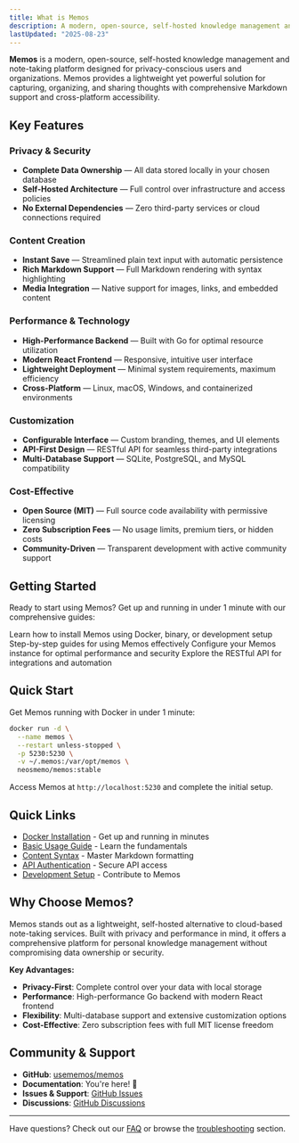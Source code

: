 ```yaml
---
title: What is Memos
description: A modern, open-source, self-hosted knowledge management and note-taking platform designed for privacy-conscious users and organizations.
lastUpdated: "2025-08-23"
---
```


**Memos** is a modern, open-source, self-hosted knowledge management and note-taking platform designed for privacy-conscious users and organizations. Memos provides a lightweight yet powerful solution for capturing, organizing, and sharing thoughts with comprehensive Markdown support and cross-platform accessibility.

## Key Features

### Privacy & Security

- **Complete Data Ownership** — All data stored locally in your chosen database
- **Self-Hosted Architecture** — Full control over infrastructure and access policies
- **No External Dependencies** — Zero third-party services or cloud connections required

### Content Creation

- **Instant Save** — Streamlined plain text input with automatic persistence
- **Rich Markdown Support** — Full Markdown rendering with syntax highlighting
- **Media Integration** — Native support for images, links, and embedded content

### Performance & Technology

- **High-Performance Backend** — Built with Go for optimal resource utilization
- **Modern React Frontend** — Responsive, intuitive user interface
- **Lightweight Deployment** — Minimal system requirements, maximum efficiency
- **Cross-Platform** — Linux, macOS, Windows, and containerized environments

### Customization

- **Configurable Interface** — Custom branding, themes, and UI elements
- **API-First Design** — RESTful API for seamless third-party integrations
- **Multi-Database Support** — SQLite, PostgreSQL, and MySQL compatibility

### Cost-Effective

- **Open Source (MIT)** — Full source code availability with permissive licensing
- **Zero Subscription Fees** — No usage limits, premium tiers, or hidden costs
- **Community-Driven** — Transparent development with active community support

## Getting Started

Ready to start using Memos? Get up and running in under 1 minute with our comprehensive guides:

<Cards>
  <Card title="Installation" href="/docs/installation" icon="Download">
    Learn how to install Memos using Docker, binary, or development setup
  </Card>
  <Card title="User Guides" href="/docs/guides" icon="BookOpen">
    Step-by-step guides for using Memos effectively
  </Card>
  <Card title="Configuration" href="/docs/configuration" icon="Settings">
    Configure your Memos instance for optimal performance and security
  </Card>
  <Card title="API Documentation" href="/docs/api" icon="Code">
    Explore the RESTful API for integrations and automation
  </Card>
</Cards>

## Quick Start

Get Memos running with Docker in under 1 minute:

```bash
docker run -d \
  --name memos \
  --restart unless-stopped \
  -p 5230:5230 \
  -v ~/.memos:/var/opt/memos \
  neosmemo/memos:stable
```

Access Memos at `http://localhost:5230` and complete the initial setup.

## Quick Links

- [Docker Installation](/docs/installation/docker) - Get up and running in minutes
- [Basic Usage Guide](/docs/guides/getting-started) - Learn the fundamentals
- [Content Syntax](/docs/guides/content-syntax) - Master Markdown formatting
- [API Authentication](/docs/api/authentication) - Secure API access
- [Development Setup](/docs/installation/development) - Contribute to Memos

## Why Choose Memos?

Memos stands out as a lightweight, self-hosted alternative to cloud-based note-taking services. Built with privacy and performance in mind, it offers a comprehensive platform for personal knowledge management without compromising data ownership or security.

**Key Advantages:**
- **Privacy-First**: Complete control over your data with local storage
- **Performance**: High-performance Go backend with modern React frontend
- **Flexibility**: Multi-database support and extensive customization options
- **Cost-Effective**: Zero subscription fees with full MIT license freedom

## Community & Support

- **GitHub**: [usememos/memos](https://github.com/usememos/memos)
- **Documentation**: You're here! 📍
- **Issues & Support**: [GitHub Issues](https://github.com/usememos/memos/issues)
- **Discussions**: [GitHub Discussions](https://github.com/usememos/memos/discussions)

---

Have questions? Check out our [FAQ](/docs/faq) or browse the [troubleshooting](/docs/troubleshooting) section.